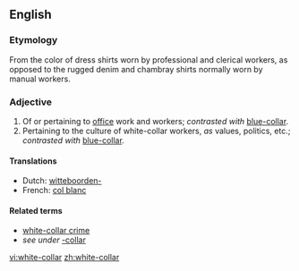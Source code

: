 ==English==

===Etymology===
From the color of dress shirts worn by professional and clerical workers, as opposed to the rugged denim and chambray shirts normally worn by manual workers.

===Adjective===
{{en-adj|pos=[[white]]-[[-collar|collar]]}}

# Of or pertaining to [[office]] work and workers; ''contrasted with'' [[blue-collar]].
# Pertaining to the culture of white-collar workers, ''as'' values, politics, etc.; ''contrasted with'' [[blue-collar]].

====Translations====
*Dutch: [[witteboorden-]]
*French: [[col blanc]]

====Related terms====
* [[white-collar crime]]
* ''see under'' [[-collar]]

[[vi:white-collar]]
[[zh:white-collar]]